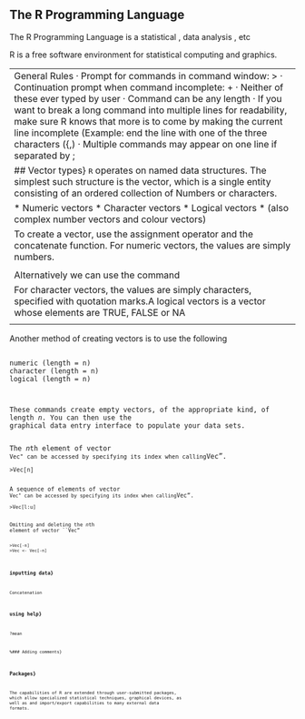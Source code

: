 
## The R Programming Language

The R Programming Language is a statistical , data analysis , etc

R is a free software environment for statistical computing and graphics.

----------------------------------------------------------------------------------
General Rules
· Prompt for commands in command window: >
· Continuation prompt when command incomplete: +
· Neither of these ever typed by user
· Command can be any length
· If you want to break a long command into multiple lines for readability, make sure R knows that more is to come by making the current line incomplete (Example: end the line with one of the three characters ({,)
· Multiple commands may appear on one line if separated by ;

## Vector types}
<tt>R</tt> operates on named data structures. The simplest such structure is the
vector, which is a single entity consisting of an ordered collection of
Numbers or characters.


*  Numeric vectors
*  Character vectors
*  Logical vectors
*  (also complex number vectors and colour vectors)


To create a vector, use the assignment operator and the concatenate function.
For numeric vectors, the values are simply numbers.

<pre><code>
># week8.r
>NumVec<-c(10.4,5.6,3.1,6.4)
</core></pre>

Alternatively we can use the \texttt{assign()} command

For character vectors, the values are simply characters, specified with
quotation marks.A logical vectors is a vector whose elements are TRUE, FALSE or NA

<pre><code>
>CharVec<-c(``blue", ``green", ``yellow")
>LogVec<-c(TRUE, FALSE)
</core></pre>

---------------------------------------

Another method of creating vectors is to use the following
<pre><code>
numeric (length = n)
character (length = n)
logical (length = n)
</core></pre>
These commands create empty vectors, of the appropriate kind, of length $n$. You can then use the graphical data entry interface to populate your data sets.

\subsubsection{Accessing specified elements of a vector}

The $n$th element of vector ``Vec" can be accessed by specifying its index when
calling ``Vec".
<pre><code>>Vec[n]
</core></pre>
A sequence of  elements of vector ``Vec" can be accessed by specifying its index
when calling ``Vec".
<pre><code>>Vec[l:u]
</core></pre>
Omitting and deleting the $n$th element of vector ``Vec"
<pre><code>
>Vec[-n]
>Vec <- Vec[-n]
</core></pre>



### inputting data}
 Concatenation

### using help}

?mean

%### Adding comments}

### Packages}
The capabilities of R are extended through user-submitted packages, which allow specialized statistical techniques, graphical devices, as well as and
import/export capabilities to many external data formats.
